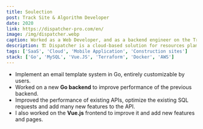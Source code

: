 ```yaml
---
title: Soulection
post: Track Site & Algorithm Developer
date: 2020
link: https://dispatcher-pro.com/en/
image: /img/dispatcher.webp
caption: Worked as a Web Developer, and as a backend engineer on the Track Algorithms.
description: 🏗 Dispatcher is a cloud-based solution for resources planning on construction sites.
tags: ['SaaS', 'Cloud', 'Mobile Application', 'Construction sites']
stack: ['Go', 'MySQL', 'Vue.JS', 'Terraform', 'Docker', 'AWS']
---
```


- Implement an email template system in Go, entirely customizable by users.
- Worked on a new **Go backend** to improve performance of the previous backend.
- Improved the performance of existing APIs, optimize the existing SQL requests and add many new features to the API.
- I also worked on the **Vue.js** frontend to improve it and add new features and pages.
